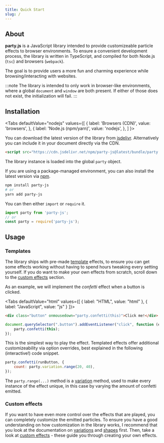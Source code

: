 ```yaml
---
title: Quick Start
slug: /
---
```




## About

**party.js** is a JavaScript library intended to provide customizeable particle effects to browser environments. To ensure a convenient development process, the library is written in TypeScript, and compiled for both Node.js (`tsc`) and browsers (`webpack`).

The goal is to provide users a more fun and charming experience while browsing/interacting with websites.

:::note
The library is intended to only work in browser-like environments, where a global `document` and `window` are both present. If either of those does not exist, the initialization will fail.
:::

## Installation

<Tabs
  defaultValue="nodejs"
  values={[
    { label: 'Browsers (CDN)', value: 'browsers', },
    { label: 'Node.js (npm/yarn)', value: 'nodejs', },
  ]
}>
<TabItem value="browsers">

You can download the latest version of the library from [jsdelivr](https://www.jsdelivr.com/package/npm/party-js). Alternatively you can include it in your document directly via the CDN.

```html
<script src="https://cdn.jsdelivr.net/npm/party-js@latest/bundle/party.min.js"></script>
```

The library instance is loaded into the global `party` object.

</TabItem>
<TabItem value="nodejs">

If you are using a package-managed environment, you can also install the latest version via [npm](https://www.npmjs.com/package/party-js).

```bash
npm install party-js
# or
yarn add party-js
```

You can then either `import` or `require` it.

```ts
import party from 'party-js';
// or
const party = require('party-js');
```

</TabItem>
</Tabs>

## Usage

### Templates

The library ships with pre-made [template](/docs/ref/templates) effects, to ensure you can get some effects working without having to spend hours tweaking every setting yourself. If you do want to make your own effects from scratch, scroll down to the [custom effects](#custom-effects) section.

As an example, we will implement the _confetti_ effect when a button is clicked.

<Tabs
    defaultValue="html"
    values={[
        { label: "HTML", value: "html" },
        { label: "JavaScript", value: "js" }
    ]}>
<TabItem value="html">

```html
<div class="button" onmousedown="party.confetti(this)">Click me!</div>
```

</TabItem>
<TabItem value="js">

```js
document.querySelector(".button").addEventListener("click", function (e) {
    party.confetti(this);
});
```

</TabItem>
</Tabs>

This is the simplest way to play the effect. Templated effects offer additional customizeability via option overrides, best explained in the following (interactive!) code snippet.

<LiveCodeblock>

```js
party.confetti(runButton, {
    count: party.variation.range(20, 40),
});
```

</LiveCodeblock>

The `party.range(...)` method is a [variation](/docs/ref/variations) method, used to make every instance of the effect unique, in this case by varying the amount of confetti emitted.

### Custom effects

If you want to have even more control over the effects that are played, you can completely customize the emitted particles. To ensure you have a good understanding on how customization in the library works, I recommend that you look at the documentation on [variations](/docs/ref/variations) and [shapes](/docs/ref/shapes) first. Then, take a look at [custom effects](/docs/guides/custom-effects) - these guide you through creating your own effects.
